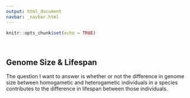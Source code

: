 ```yaml
---
output: html_document
navbar: _navbar.html
---
```


```r
knitr::opts_chunk$set(echo = TRUE)
```

<br>

## Genome Size & Lifespan

The question I want to answer is whether or not the difference in genome size between homogametic and heterogametic individuals in a species contributes to the difference in lifespan between those individuals.
